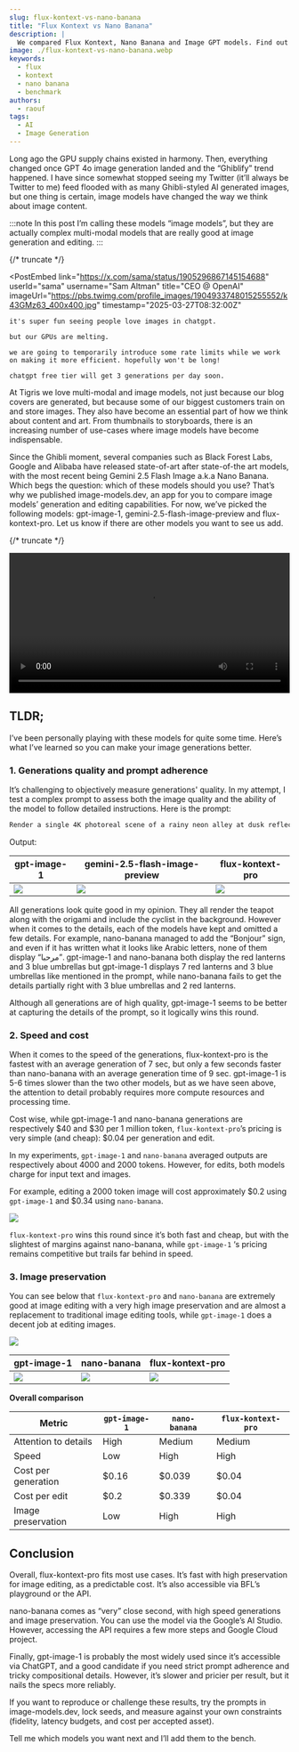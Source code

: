 ```yaml
---
slug: flux-kontext-vs-nano-banana
title: "Flux Kontext vs Nano Banana"
description: |
  We compared Flux Kontext, Nano Banana and Image GPT models. Find out which one is the best for your use case.
image: ./flux-kontext-vs-nano-banana.webp
keywords:
  - flux
  - kontext
  - nano banana
  - benchmark
authors:
  - raouf
tags:
  - AI
  - Image Generation
---
```


Long ago the GPU supply chains existed in harmony. Then, everything changed once
GPT 4o image generation landed and the “Ghiblify” trend happened. I have since
somewhat stopped seeing my Twitter (it’ll always be Twitter to me) feed flooded
with as many Ghibli-styled AI generated images, but one thing is certain, image
models have changed the way we think about image content.

:::note In this post I’m calling these models “image models”, but they are
actually complex multi-modal models that are really good at image generation and
editing.
:::

{/* truncate */}

<PostEmbed
  link="https://x.com/sama/status/1905296867145154688"
  userId="sama"
  username="Sam Altman"
  title="CEO @ OpenAI"
  imageUrl="https://pbs.twimg.com/profile_images/1904933748015255552/k43GMz63_400x400.jpg"
  timestamp="2025-03-27T08:32:00Z"
>
    it's super fun seeing people love images in chatgpt.

    but our GPUs are melting.

    we are going to temporarily introduce some rate limits while we work on making it more efficient. hopefully won't be long!

    chatgpt free tier will get 3 generations per day soon.

</PostEmbed>

At Tigris we love multi-modal and image models, not just because our blog covers
are generated, but because some of our biggest customers train on and store
images. They also have become an essential part of how we think about content
and art. From thumbnails to storyboards, there is an increasing number of
use-cases where image models have become indispensable.

Since the Ghibli moment, several companies such as Black Forest Labs, Google and
Alibaba have released state-of-art after state-of-the art models, with the most
recent being Gemini 2.5 Flash Image a.k.a Nano Banana. Which begs the question:
which of these models should you use? That’s why we published image-models.dev,
an app for you to compare image models’ generation and editing capabilities. For
now, we’ve picked the following models: gpt-image-1,
gemini-2.5-flash-image-preview and flux-kontext-pro. Let us know if there are
other models you want to see us add.

{/* truncate */}

<video controls width="100%">
  <source src={require("./demo.mp4").default} type="video/mp4" />
  Download the <a href="/img/blog/flux-vs-nano-banana/demo.mp4">MP4</a> version.
</video>

## TLDR;

I’ve been personally playing with these models for quite some time. Here’s what
I’ve learned so you can make your image generations better.

### 1. Generations quality and prompt adherence

It’s challenging to objectively measure generations' quality. In my attempt, I
test a complex prompt to assess both the image quality and the ability of the
model to follow detailed instructions. Here is the prompt:

```bash
Render a single 4K photoreal scene of a rainy neon alley at dusk reflected in a transparent glass teapot on a checkerboard marble table as a left hand in a teal knit sleeve places a translucent origami crane beside it; include motion-blurred cyclist in the alley, precise refraction/caustics on the table, perfectly legible 8-pt bilingual signage reading “Bonjour” and “مرحبا”, and place EXACTLY 7 red lanterns and 3 blue umbrellas with hard top-left shadows, correct perspective, and no object interpenetration.
```

Output:

| gpt-image-1                                           | gemini-2.5-flash-image-preview                                | flux-kontext-pro                                       |
| ----------------------------------------------------- | ------------------------------------------------------------- | ------------------------------------------------------ |
| ![](/img/blog/flux-vs-nano-banana/gpt-generation.png) | ![](/img/blog/flux-vs-nano-banana/nano-banana-generation.png) | ![](/img/blog/flux-vs-nano-banana/flux-generation.png) |

All generations look quite good in my opinion. They all render the teapot along
with the origami and include the cyclist in the background. However when it
comes to the details, each of the models have kept and omitted a few details.
For example, nano-banana managed to add the “Bonjour” sign, and even if it has
written what it looks like Arabic letters, none of them display “مرحبا”.
gpt-image-1 and nano-banana both display the red lanterns and 3 blue umbrellas
but gpt-image-1 displays 7 red lanterns and 3 blue umbrellas like mentioned in
the prompt, while nano-banana fails to get the details partially right with 3
blue umbrellas and 2 red lanterns.

Although all generations are of high quality, gpt-image-1 seems to be better at
capturing the details of the prompt, so it logically wins this round.

### 2. Speed and cost

When it comes to the speed of the generations, flux-kontext-pro is the fastest
with an average generation of 7 sec, but only a few seconds faster than
nano-banana with an average generation time of 9 sec. gpt-image-1 is 5-6 times
slower than the two other models, but as we have seen above, the attention to
detail probably requires more compute resources and processing time.

Cost wise, while gpt-image-1 and nano-banana generations are respectively $40
and $30 per 1 million token, `flux-kontext-pro`’s pricing is very simple (and
cheap): $0.04 per generation and edit.

In my experiments, `gpt-image-1` and `nano-banana` averaged outputs are
respectively about 4000 and 2000 tokens. However, for edits, both models charge
for input text and images.

For example, editing a 2000 token image will cost approximately $0.2 using
`gpt-image-1` and $0.34 using `nano-banana`.

![](/img/blog/flux-vs-nano-banana/image-editing.png)

`flux-kontext-pro` wins this round since it’s both fast and cheap, but with the
slightest of margins against nano-banana, while `gpt-image-1` ‘s pricing remains
competitive but trails far behind in speed.

### 3. Image preservation

You can see below that `flux-kontext-pro` and `nano-banana` are extremely good
at image editing with a very high image preservation and are almost a
replacement to traditional image editing tools, while `gpt-image-1` does a
decent job at editing images.

![](/img/blog/flux-vs-nano-banana/original-image.png)

| gpt-image-1                                           | nano-banana                                             | flux-kontext-pro                                 |
| ----------------------------------------------------- | ------------------------------------------------------- | ------------------------------------------------ |
| ![](/img/blog/flux-vs-nano-banana/gpt-image-edit.png) | ![](/img/blog/flux-vs-nano-banana/nano-banana-edit.png) | ![](/img/blog/flux-vs-nano-banana/flux-edit.png) |

**Overall comparison**

| Metric               | `gpt-image-1` | `nano-banana` | `flux-kontext-pro` |
| -------------------- | ------------- | ------------- | ------------------ |
| Attention to details | High          | Medium        | Medium             |
| Speed                | Low           | High          | High               |
| Cost per generation  | $0.16         | $0.039        | $0.04              |
| Cost per edit        | $0.2          | $0.339        | $0.04              |
| Image preservation   | Low           | High          | High               |

## Conclusion

Overall, flux-kontext-pro fits most use cases. It’s fast with high preservation
for image editing, as a predictable cost. It’s also accessible via BFL’s
playground or the API.

nano-banana comes as “very” close second, with high speed generations and image
preservation. You can use the model via the Google’s AI Studio. However,
accessing the API requires a few more steps and Google Cloud project.

Finally, gpt-image-1 is probably the most widely used since it’s accessible via
ChatGPT, and a good candidate if you need strict prompt adherence and tricky
compositional details. However, it’s slower and pricier per result, but it nails
the specs more reliably.

If you want to reproduce or challenge these results, try the prompts in
image-models.dev, lock seeds, and measure against your own constraints
(fidelity, latency budgets, and cost per accepted asset).

Tell me which models you want next and I’ll add them to the bench.
